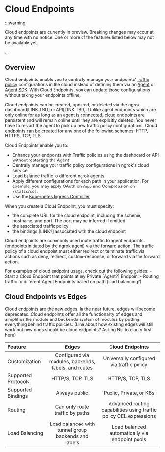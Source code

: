 # Cloud Endpoints

:::warning

Cloud endpoints are currently in preview.
Breaking changes may occur at any time with no notice. One or more of the features listed below may not be available yet.

:::

## Overview

Cloud endpoints enable you to centrally manage your endpoints' [traffic policy](/http/traffic-policy)
configurations in the cloud instead of defining them via an [Agent](/agent/) 
or [Agent SDK](/agent-sdks/). With Cloud Endpoints, you can update those 
configurations without taking your endpoints offline.

Cloud endpoints can be created, updated, or deleted via the ngrok dashboard[LINK TBD] 
or API[LINK TBD]. Unlike agent endpoints which are only online for as long as an
agent is connected, cloud endpoints are persistent and will remain online until they 
are explicitly deleted. You never have to restart the agent to pick up new traffic 
policy configurations. Cloud endpoints can be created for any one of the following
schemes: HTTP, HTTPS, TCP, TLS.

Cloud Endpoints enable you to:

- Enhance your endpoints with Traffic policies using the dashboard or API without 
restarting the Agent
- Centrally manage your traffic policy configurations in ngrok's cloud service
- Load balance traffic to different ngrok agents 
- Apply different configurations for each path in your application. For
  example, you may apply OAuth on `/app` and Compression on `/static/css`.
- Use the [Kubernetes Ingress Controller](/k8s/)

When you create a Cloud Endpoint, you must specify: 
- the complete URL for the cloud endpoint, including the scheme, hostname, and port. 
The port may be inferred if omitted
- the associated traffic policy
- the bindings [LINK?] associated with the cloud endpoint

Cloud endpoints are commonly used route traffic to agent endpoints (endpoints initiated by the ngrok agent) via the 
[forward action](/http/traffic-policy/actions/forward-internal/). The traffic policy of a 
cloud endpoint must either redirect or terminate traffic via actions such as deny, redirect,
custom-response, or forward via the forward action. 

For examples of cloud endpoint usage, check out the following guides:
	- Start a Cloud Endpoint that points at my Private [Agent?] Endpoint
	- Routing traffic to different Agent Endpoints based on path (load balancing?)

## Cloud Endpoints vs Edges

Cloud endpoints are the new edges. In the near future, edges will become deprecated. Cloud endpoints offer all the functionality of edges and simplifies the module 
and backends system of modules by putting everything behind traffic policies. (Line about how existing edges will still work but new ones should be cloud endpoints? Asking Niji to clarify first here)

| Feature              | Edges                                                        | Cloud Endpoints                                                   |
| :------------------- | :----------------------------------------------------------: | :---------------------------------------------------------------: |
| Customization        | Configured via modules, backends, labels, and routes         | Universally configured via traffic policy                         |
| Supported Protocols  | HTTP/S, TCP, TLS                                             | HTTP/S, TCP, TLS                                                  |
| Supported Bindings   | Always public                                                | Public, Private, or K8s                                           |
| Routing              | Can only route traffic by paths                              | Advanced routing capabilities using traffic policy CEL expressions|
| Load Balancing       | Load balanced with tunnel group backends and labels          | Load balanced automatically via endpoint pools                    | 